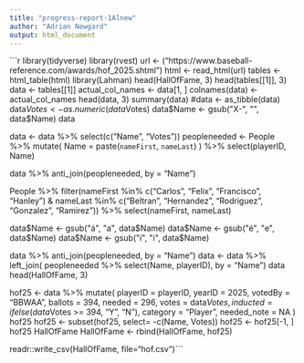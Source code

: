 ```yaml
---
title: "progress-report-1Alnew"
author: "Adrian Newgard"
output: html_document
---
```


```r
library(tidyverse)
library(rvest)
url <- ("https://www.baseball-reference.com/awards/hof_2025.shtml")
html <- read_html(url)
tables <- html_table(html)
library(Lahman)
head(HallOfFame, 3)
head(tables[[1]], 3)
data <- tables[[1]]
actual_col_names <- data[1, ]
colnames(data) <- actual_col_names
head(data, 3)
summary(data)
#data <-  as_tibble(data)
data$Votes <- as.numeric(data$Votes)
data$Name <- gsub("X-", "", data$Name)
data

data <- data %>% select(c("Name", "Votes"))
peopleneeded <- People %>% mutate(
  Name = paste(`nameFirst`, `nameLast`)
) %>% select(playerID, Name)

data %>% anti_join(peopleneeded, by = "Name")

People %>% filter(nameFirst %in% c("Carlos", "Felix", "Francisco", "Hanley") & nameLast %in% c("Beltran", "Hernandez", "Rodriguez", "Gonzalez", "Ramirez")) %>% select(nameFirst, nameLast)

data$Name <- gsub("á", "a", data$Name)
data$Name <- gsub("é", "e", data$Name)
data$Name <- gsub("í", "i", data$Name)

data %>% anti_join(peopleneeded, by = "Name")
data <- data %>% left_join(
  peopleneeded %>% select(Name, playerID), 
  by = "Name")
data
head(HallOfFame, 3)

hof25 <- data %>% mutate(
  playerID = playerID,
  yearID = 2025, 
  votedBy = "BBWAA",
  ballots = 394, 
  needed = 296, 
  votes = data$Votes,
  inducted = ifelse(data$Votes >= 394, "Y", "N"),
  category = "Player", 
  needed_note = NA
)
hof25
hof25 <- subset(hof25, select= -c(Name, Votes))
hof25 <-  hof25[-1, ]
hof25
HallOfFame
HallOfFame <-  rbind(HallOfFame, hof25)

readr::write_csv(HallOfFame, file="hof.csv")```

